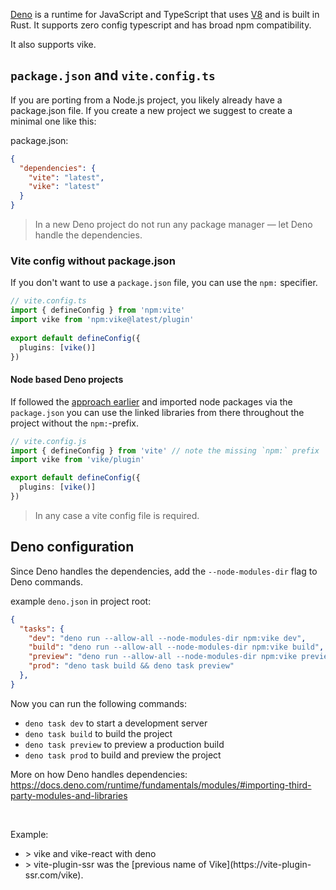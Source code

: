 
<CommunityNote tool="deno" url="https://deno.land" />

[Deno](https://deno.land) is a runtime for JavaScript and TypeScript that uses [V8](https://v8.dev/) and is built in Rust. It supports zero config typescript and has broad npm compatibility.

It also supports vike.

## `package.json` and `vite.config.ts`

If you are porting from a Node.js project, you likely already have a package.json file. If you create a new project we suggest to create a minimal one like this:
 
package.json:
```json
{
  "dependencies": {
    "vite": "latest",
    "vike": "latest"
  }
}
```

> In a new Deno project do not run any package manager — let Deno handle the dependencies.

### Vite config without package.json

If you don't want to use a `package.json` file, you can use the `npm:` specifier.

```ts
// vite.config.ts
import { defineConfig } from 'npm:vite'
import vike from 'npm:vike@latest/plugin'
 
export default defineConfig({
  plugins: [vike()]
})
```

#### Node based Deno projects

If followed the [approach earlier](#package-json-and-vite-config-ts) and imported node packages via the `package.json` you can use the linked libraries from there throughout the project without the `npm:`-prefix.

```ts
// vite.config.js
import { defineConfig } from 'vite' // note the missing `npm:` prefix
import vike from 'vike/plugin'

export default defineConfig({
  plugins: [vike()]
})
```

> In any case a vite config file is required.

## Deno configuration

Since Deno handles the dependencies, add the `--node-modules-dir` flag to Deno commands.

example `deno.json` in project root:
```json
{
  "tasks": {
    "dev": "deno run --allow-all --node-modules-dir npm:vike dev",
    "build": "deno run --allow-all --node-modules-dir npm:vike build",
    "preview": "deno run --allow-all --node-modules-dir npm:vike preview",
    "prod": "deno task build && deno task preview"
  },
}
```

Now you can run the following commands:
 - `deno task dev` to start a development server
 - `deno task build` to build the project
 - `deno task preview` to preview a production build
 - `deno task prod` to build and preview the project

More on how Deno handles dependencies: https://docs.deno.com/runtime/fundamentals/modules/#importing-third-party-modules-and-libraries

<br />

Example:
 - <Example timestamp="2025.10" repo="richard-unterberg/deno-vike-react" />
   > vike and vike-react with deno
 - <Example timestamp="2023.04" repo="brillout/vps-deno" />
   > vite-plugin-ssr was the [previous name of Vike](https://vite-plugin-ssr.com/vike).

